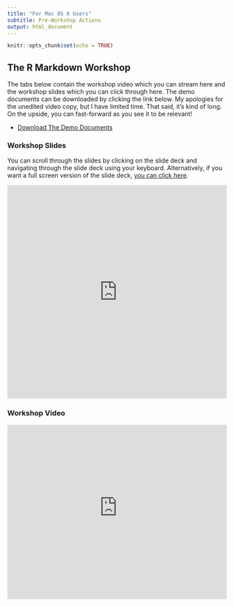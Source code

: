 ```yaml
---
title: "For Mac OS X Users"
subtitle: Pre-Workshop Actions
output: html_document
---
```


```r
knitr::opts_chunk$set(echo = TRUE)
```

## The R Markdown Workshop {.tabset}

The tabs below contain the workshop video which you can stream here and the workshop slides which you can click through here. The demo documents can be downloaded by clicking the link below. My apologies for the unedited video copy, but I have limited time. That said, it's kind of long. On the upside, you can fast-forward as you see it to be relevant!

  * [Download The Demo Documents](http://tinyurl.com/lbj-rmarkdown-demo)

### Workshop Slides

You can scroll through the slides by clicking on the slide deck and navigating through the slide deck using your keyboard. Alternatively, if you want a full screen version of the slide deck, [you can click here](https://mrworthington.github.io/slides/lbj/rmarkdown/LBJ_Rmarkdown.html). 

<iframe src="https://mrworthington.github.io/slides/lbj/rmarkdown/LBJ_Rmarkdown.html" class="gde-frame" style="height: 490px; width: 100%; border: none;" scrolling="yes"></iframe>

### Workshop Video

<iframe width="100%" height="400" src="https://www.youtube-nocookie.com/embed/2hbSsvbLy4g?rel=0" frameborder="0" allow="autoplay; encrypted-media" allowfullscreen></iframe>